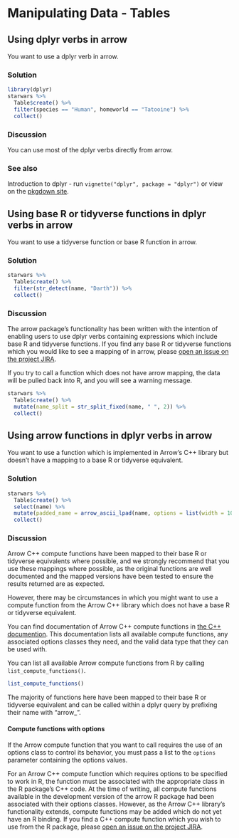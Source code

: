 # Manipulating Data - Tables

<!-- 

Add some content here on:

* lazy evaluation and a really high level overview of how combining dplyr verbs in arrow generate a load of expressions etc to be evaluated later
* something about datasets - i.e. running dplyr chains against multi-file datasets <3

-->

## Using dplyr verbs in arrow

You want to use a dplyr verb in arrow.

### Solution

```r
library(dplyr)
starwars %>%
  Table$create() %>%
  filter(species == "Human", homeworld == "Tatooine") %>%
  collect()
```
### Discussion

You can use most of the dplyr verbs directly from arrow.  

### See also

Introduction to dplyr - run `vignette("dplyr", package = "dplyr")` or view on the [pkgdown site](https://dplyr.tidyverse.org/articles/dplyr.html).

## Using base R or tidyverse functions in dplyr verbs in arrow

You want to use a tidyverse function or base R function in arrow.

### Solution

```r
starwars %>%
  Table$create() %>%
  filter(str_detect(name, "Darth")) %>%
  collect()
```

### Discussion

The arrow package's functionality has been written with the intention of 
enabling users to use dplyr verbs containing expressions which include base R 
and tidyverse functions.  If you find any base R or tidyverse functions which 
you would like to see a mapping of in arrow, please [open an issue
on the project JIRA](https://issues.apache.org/jira/projects/ARROW/issues).

If you try to call a function which does not have arrow mapping, the data will 
be pulled back into R, and you will see a warning message.


```r
starwars %>%
  Table$create() %>%
  mutate(name_split = str_split_fixed(name, " ", 2)) %>%
  collect()
```

## Using arrow functions in dplyr verbs in arrow

You want to use a function which is implemented in Arrow's C++ library but 
doesn't have a mapping to a base R or tidyverse equivalent.

### Solution

```r
starwars %>%
  Table$create() %>%
  select(name) %>%
  mutate(padded_name = arrow_ascii_lpad(name, options = list(width = 10, padding = "*"))) %>%
  collect()
```

### Discussion

Arrow C++ compute functions have been mapped to their 
base R or tidyverse equivalents where possible, and we strongly recommend that you use 
these mappings where possible, as the original functions are well documented
and the mapped versions have been tested to ensure the results returned are as 
expected.

However, there may be circumstances in which you might want to use a compute 
function from the Arrow C++ library which does not have a base R or tidyverse 
equivalent.  

You can find documentation of Arrow C++ compute functions in 
[the C++ documention](https://arrow.apache.org/docs/cpp/compute.html#available-functions).
This documentation lists all available compute functions, any associated options classes 
they need, and the valid data type that they can be used with.

You can list all available Arrow compute functions from R by calling 
`list_compute_functions()`.

```r
list_compute_functions()
```

The majority of functions here have been mapped to
their base R or tidyverse equivalent and can be called within a dplyr query by
prefixing their name with "arrow_".  

#### Compute functions with options

If the Arrow compute function that you want to call requires the use of an options
class to control its behavior, you must pass a list to the `options` parameter 
containing the options values.

For an Arrow C++ compute function which requires options to be specified to work
in R, the function must be associated with the appropriate class in the R 
package's C++ code.  At the time of writing, all compute functions available in
the development version of the arrow R package had been associated with their options
classes.  However, as the Arrow C++ library's functionality extends, compute 
functions may be added which do not yet have an R binding.  If you find a C++ 
compute function which you wish to use from the R package, please [open an issue
on the project JIRA](https://issues.apache.org/jira/projects/ARROW/issues).